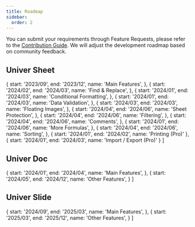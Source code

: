 ```yaml
---
title: Roadmap
sidebar:
  order: 2
---
```



You can submit your requirements through Feature Requests, please refer to the [Contribution Guide](/guides/contributing). We will adjust the development roadmap based on community feedback.

## Univer Sheet

  {
    start: '2023/09',
    end: '2023/12',
    name: 'Main Features',
  },
  {
    start: '2024/02',
    end: '2024/03',
    name: 'Find & Replace',
  },
  {
    start: '2024/01',
    end: '2024/03',
    name: 'Conditional Formatting',
  },
  {
    start: '2024/01',
    end: '2024/03',
    name: 'Data Validation',
  },
  {
    start: '2024/03',
    end: '2024/03',
    name: 'Floating Images',
  },
  {
    start: '2024/04',
    end: '2024/06',
    name: 'Sheet Protection',
  },
  {
    start: '2024/04',
    end: '2024/06',
    name: 'Filtering',
  },
  {
    start: '2024/04',
    end: '2024/06',
    name: 'Comments',
  },
  {
    start: '2024/01',
    end: '2024/06',
    name: 'More Formulas',
  },
  {
    start: '2024/04',
    end: '2024/06',
    name: 'Sorting',
  },
  {
    start: '2024/01',
    end: '2024/02',
    name: 'Printing (Pro)'
  },
  {
    start: '2024/01',
    end: '2024/03',
    name: 'Import / Export (Pro)'
  }
]

<Roadmap client:load data={sheetData} />

## Univer Doc

  {
    start: '2024/01',
    end: '2024/04',
    name: 'Main Features',
  },
  {
    start: '2024/05',
    end: '2024/12',
    name: 'Other Features',
  }
]

<Roadmap client:load data={docData} />

## Univer Slide

  {
    start: '2024/09',
    end: '2025/03',
    name: 'Main Features',
  },
  {
    start: '2025/03',
    end: '2025/12',
    name: 'Other Features',
  }
]

<Roadmap client:load data={slideData} />
